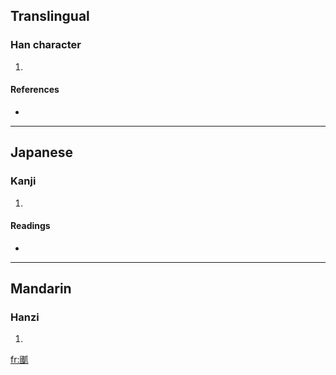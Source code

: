 {{also|攫}}
==Translingual==

===Han character===
{{Han char|rn=87|rad=爪|as=11|sn=15|four=|canj=田一竹中人 (WMHLO)}}

# {{defn|Han|sort=爪11}}

====References====
* {{Han ref|kx=0689.261|dkj=19704|hdz=32036.180|uh=7234|ud=29236}}

----

==Japanese==

===Kanji===
{{ja-kanji|grade=|rs=爪11}}

# {{defn|Japanese}}

====Readings====
* {{ja-readings|on=[[かく]] (kaku)|kun=[[つかむ]] (tsukamu), [[さらう]] (sarau)}}

----

==Mandarin==

===Hanzi===
{{cmn-hanzi|pin=[[fǔ]] ([[fu3]]), [[jué]] ([[jue2]])|wg=fu<sup>3</sup>, chüeh<sup>2</sup>}}

# {{defn|Mandarin}}

[[fr:爴]]